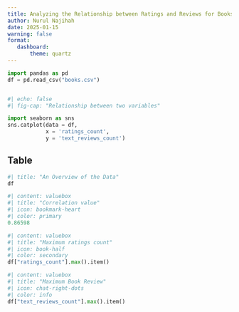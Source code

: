 ```yaml
---
title: Analyzing the Relationship between Ratings and Reviews for Books
author: Nurul Najihah
date: 2025-01-15
warning: false
format:
   dashboard:
       theme: quartz
---
```


```python

import pandas as pd
df = pd.read_csv("books.csv")



```

```python
#| echo: false
#| fig-cap: "Relationship between two variables"

import seaborn as sns
sns.catplot(data = df,
            x = 'ratings_count',
            y = 'text_reviews_count')

```

## Table


```python
#| title: "An Overview of the Data"
df

```

```python
#| content: valuebox
#| title: "Correlation value"
#| icon: bookmark-heart
#| color: primary
0.86598

```

```python
#| content: valuebox
#| title: "Maximum ratings count"
#| icon: book-half
#| color: secondary
df["ratings_count"].max().item()

```

```python
#| content: valuebox
#| title: "Maximum Book Review"
#| icon: chat-right-dots
#| color: info
df["text_reviews_count"].max().item()




```